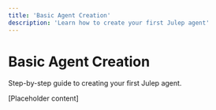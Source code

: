 ```yaml
---
title: 'Basic Agent Creation'
description: 'Learn how to create your first Julep agent'
---
```


# Basic Agent Creation

Step-by-step guide to creating your first Julep agent.

[Placeholder content] 